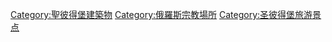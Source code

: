 [[Category:聖彼得堡建築物|Category:聖彼得堡建築物]]
[[Category:俄羅斯宗教場所|Category:俄羅斯宗教場所]]
[[Category:圣彼得堡旅游景点|Category:圣彼得堡旅游景点]]